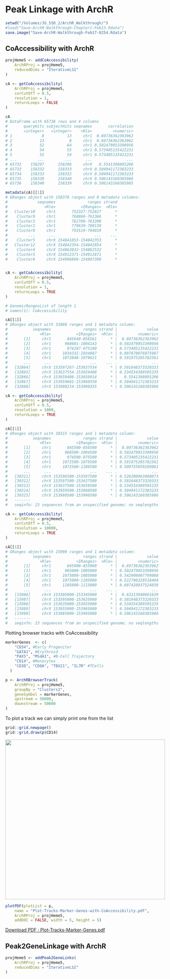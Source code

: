# Peak Linkage with ArchR

```r
setwd("/Volumes/JG_SSD_2/ArchR_Walkthrough/")
#load("Save-ArchR-Walkthrough-Chapter1-Feb13.Rdata")
save.image("Save-ArchR-Walkthrough-Feb17-0254.Rdata")
```

## CoAccessibility with ArchR


```r
projHeme5 <- addCoAccessibility(
	ArchRProj = projHeme5,
	reducedDims = "IterativeLSI"
)
```

```r
cA <- getCoAccessibility(
	ArchRProj = projHeme5,
	corCutOff = 0.5,
	resolution = 1,
	returnLoops = FALSE
)

cA
# DataFrame with 65736 rows and 4 columns
#       queryHits subjectHits seqnames       correlation
#       <integer>   <integer>    <Rle>         <numeric>
# 1             8          13     chr1  0.69736362363962
# 2            13           8     chr1  0.69736362363962
# 3            52          64     chr1 0.502479053390956
# 4            54          55     chr1 0.573405135422231
# 5            55          54     chr1 0.573405135422231
# ...         ...         ...      ...               ...
# 65732    158297      158296     chrX   0.5541398895206
# 65733    158332      158333     chrX 0.504941172383233
# 65734    158333      158332     chrX 0.504941172383233
# 65735    158339      158340     chrX 0.506143160385986
# 65736    158340      158339     chrX 0.506143160385985

metadata(cA)[[1]]
# GRanges object with 158378 ranges and 0 metadata columns:
#             seqnames              ranges strand
#                <Rle>           <IRanges>  <Rle>
#   Cluster10     chr1       752327-752827      *
#    Cluster9     chr1       760866-761366      *
#    Cluster2     chr1       762700-763200      *
#    Cluster2     chr1       779639-780139      *
#    Cluster8     chr1       793519-794019      *
#         ...      ...                 ...    ...
#    Cluster5     chrX 154841853-154842353      *
#   Cluster12     chrX 154842354-154842854      *
#    Cluster4     chrX 154862032-154862532      *
#    Cluster5     chrX 154912371-154912871      *
#    Cluster6     chrX 154996898-154997398      *


cA <- getCoAccessibility(
	ArchRProj = projHeme5,
	corCutOff = 0.5,
	resolution = 1,
	returnLoops = TRUE
)

# GenomicRangesList of length 1
# names(1): CoAccessibility

cA[[1]]
# GRanges object with 32868 ranges and 1 metadata column:
#           seqnames              ranges strand |             value
#              <Rle>           <IRanges>  <Rle> |         <numeric>
#       [1]     chr1       845640-856561      * |  0.69736362363962
#       [2]     chr1      968601-1004143      * | 0.502479053390956
#       [3]     chr1       974287-975100      * | 0.573405135422231
#       [4]     chr1     1034332-1034887      * | 0.807870076075987
#       [5]     chr1     1072846-1079621      * | 0.591975205782561
#       ...      ...                 ...    ... .               ...
#   [32864]     chrX 153597267-153637554      * | 0.501648373320333
#   [32865]     chrX 153637554-153659408      * | 0.534554389595235
#   [32866]     chrX 153659408-153659914      * |   0.5541398895206
#   [32867]     chrX 153959662-153960350      * | 0.504941172383233
#   [32868]     chrX 153980214-153990355      * | 0.506143160385986
```


```r
cA <- getCoAccessibility(
	ArchRProj = projHeme5,
	corCutOff = 0.5,
	resolution = 1000,
	returnLoops = TRUE
)

cA[[1]]
# GRanges object with 30315 ranges and 1 metadata column:
#           seqnames              ranges strand |             value
#              <Rle>           <IRanges>  <Rle> |         <numeric>
#       [1]     chr1       845500-856500      * |  0.69736362363962
#       [2]     chr1      968500-1004500      * | 0.502479053390956
#       [3]     chr1       974500-975500      * | 0.573405135422231
#       [4]     chr1     1072500-1079500      * | 0.591975205782561
#       [5]     chr1     1072500-1109500      * | 0.509755959269061
#       ...      ...                 ...    ... .               ...
#   [30311]     chrX 153596500-153597500      * | 0.526200963980073
#   [30312]     chrX 153597500-153637500      * | 0.501648373320333
#   [30313]     chrX 153637500-153659500      * | 0.534554389595235
#   [30314]     chrX 153959500-153960500      * | 0.504941172383233
#   [30315]     chrX 153980500-153990500      * | 0.506143160385986
#   -------
#   seqinfo: 23 sequences from an unspecified genome; no seqlengths
```

```r
cA <- getCoAccessibility(
	ArchRProj = projHeme5,
	corCutOff = 0.5,
	resolution = 10000,
	returnLoops = TRUE
)

cA[[1]]
# GRanges object with 15990 ranges and 1 metadata column:
#           seqnames              ranges strand |             value
#              <Rle>           <IRanges>  <Rle> |         <numeric>
#       [1]     chr1       845000-855000      * |  0.69736362363962
#       [2]     chr1      965000-1005000      * | 0.502479053390956
#       [3]     chr1     1075000-1085000      * | 0.542909007799088
#       [4]     chr1     1075000-1105000      * | 0.522706329518404
#       [5]     chr1     1105000-1115000      * | 0.607428937524039
#       ...      ...                 ...    ... .               ...
#   [15986]     chrX 153305000-153345000      * |  0.63313940661629
#   [15987]     chrX 153595000-153635000      * | 0.501648373320333
#   [15988]     chrX 153635000-153655000      * | 0.534554389595235
#   [15989]     chrX 153955000-153965000      * | 0.504941172383233
#   [15990]     chrX 153985000-153995000      * | 0.506143160385986
#   -------
#   seqinfo: 23 sequences from an unspecified genome; no seqlengths
```

Plotting browser tracks with CoAccessibility

```r
markerGenes  <- c(
    "CD34", #Early Progenitor
    "GATA1", #Erythroid
    "PAX5", "MS4A1", #B-Cell Trajectory
    "CD14", #Monocytes
    "CD3D", "CD8A", "TBX21", "IL7R" #TCells
  )

p <- ArchRBrowserTrack(
    ArchRProj = projHeme5, 
    groupBy = "Clusters2", 
    geneSymbol = markerGenes, 
    upstream = 50000,
    downstream = 50000
)
```

To plot a track we can simply print one from the list

```r
grid::grid.newpage()
grid::grid.draw(p$CD14)
```

![](images/HemeWalkthrough/PNG/Plot-Tracks-Marker-Genes-with-CoAccessibility_5.png){width=500 height=500}

```r
plotPDF(plotList = p, 
    name = "Plot-Tracks-Marker-Genes-with-CoAccessibility.pdf", 
    ArchRProj = projHeme5, 
    addDOC = FALSE, width = 5, height = 5)
```

[Download PDF : Plot-Tracks-Marker-Genes.pdf](images/HemeWalkthrough/PDF/Plot-Tracks-Marker-Genes-with-CoAccessibility.pdf)


## Peak2GeneLinkage with ArchR


```r
projHeme5 <- addPeak2GeneLinks(
	ArchRProj = projHeme5,
	reducedDims = "IterativeLSI"
)
```





















































